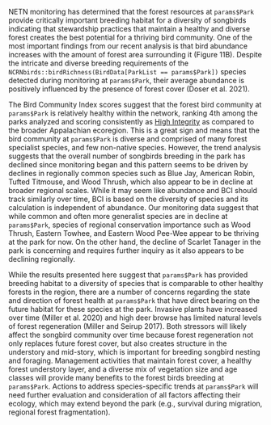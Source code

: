 NETN monitoring has determined that the forest resources at `params$Park` provide critically important breeding habitat for a diversity of songbirds indicating that stewardship practices that maintain a healthy and diverse forest creates the best potential for a thriving bird community. One of the most important findings from our recent analysis is that bird abundance increases with the amount of forest area surrounding it (Figure 11B). Despite the intricate and diverse breeding requirements of the `NCRNbirds::birdRichness(BirdData[ParkList == params$Park])` species detected during monitoring at `params$Park`, their average abundance is positively influenced by the presence of forest cover (Doser et al. 2021).

The Bird Community Index scores suggest that the forest bird community at `params$Park` is relatively healthy within the network, ranking 4th among the parks analyzed and scoring consistently as <ins>High Integrity</ins> as compared to the broader Appalachian ecoregion. This is a great sign and means that the bird community at `params$Park` is diverse and comprised of many forest specialist species, and few non-native species. However, the trend analysis suggests that the overall number of songbirds breeding in the park has declined since monitoring began and this pattern seems to be driven by declines in regionally common species such as Blue Jay, American Robin, Tufted Titmouse, and Wood Thrush, which also appear to be in decline at broader regional scales.  While it may seem like abundance and BCI should track similarly over time, BCI is based on the diversity of species and its calculation is independent of abundance. Our monitoring data suggest that while common and often more generalist species are in decline at `params$Park`, species of regional conservation importance such as Wood Thrush, Eastern Towhee, and Eastern Wood Pee-Wee appear to be thriving at the park for now. On the other hand, the decline of Scarlet Tanager in the park is concerning and requires further inquiry as it also appears to be declining regionally.

While the results presented here suggest that `params$Park` has provided breeding habitat to a diversity of species that is comparable to other healthy forests in the region, there are a number of concerns regarding the state and direction of forest health at `params$Park` that have direct bearing on the future habitat for these species at the park. Invasive plants have increased over time (Miller et al. 2020) and high deer browse has limited natural levels of forest regeneration (Miller and Seirup 2017). Both stressors will likely affect the songbird community over time because forest regeneration not only replaces future forest cover, but also creates structure in the understory and mid-story, which is important for breeding songbird nesting and foraging. Management activities that maintain forest cover, a healthy forest understory layer, and a diverse mix of vegetation size and age classes will provide many benefits to the forest birds breeding at `params$Park`. Actions to address species-specific trends at `params$Park` will need further evaluation and consideration of all factors affecting their ecology, which may extend beyond the park (e.g., survival during migration, regional forest fragmentation).